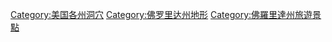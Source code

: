 
[[Category:美国各州洞穴|Category:美国各州洞穴]]
[[Category:佛罗里达州地形|Category:佛罗里达州地形]]
[[Category:佛羅里達州旅遊景點|Category:佛羅里達州旅遊景點]]
